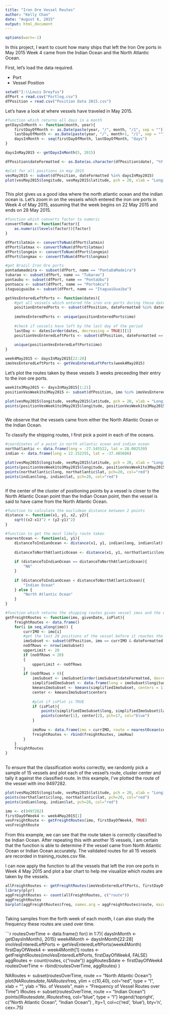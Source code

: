 ```yaml
---
title: "Iron Ore Vessel Routes"
author: "Kelly Chan"
date: "August 6, 2015"
output: html_document
---
```

```r
options(warn=-1)
```

In this project, I want to count how many ships that left the Iron Ore ports in May 2015 Week 4 came from the Indian Ocean and the North Atlantic Ocean.

First, let's load the data required.

* Port
* Vessel Position

```r

setwd("I:\\Louis Dreyfus")
dfPort = read.csv("Portlog.csv")
dfPosition = read.csv("Position Data 2015.csv")

```
Let's have a look at where vessels have traveled in May 2015.

```r

#function which returns all days in a month
getDaysInMonth <- function(month, year){
    firstDayOfMonth <- as.Date(paste(year, "/", month, "/1", sep = ""))
    lastDayOfMonth <- as.Date(paste(year, "/", month+1, "/1", sep = "")) - 1
    daysInMonth <- seq(firstDayOfMonth, lastDayOfMonth, "days")
}

daysInMay2015 <- getDaysInMonth(5, 2015)

dfPosition$dateFormatted <- as.Date(as.character(dfPosition$date), "%Y-%m-%d")

#plot for all positions in may 2015
vesMay2015 <- subset(dfPosition, dateFormatted %in% daysInMay2015)
plot(vesMay2015$longitude, vesMay2015$latitude, pch = 20, xlab = "Longitude", ylab = "Latitude", main = "Vessel Position")
```
```r
```
This plot gives us a good idea where the north atlantic ocean and the indian ocean is. Let's zoom in on the vessels which entered the iron ore ports in Week 4 of May 2015, assuming that the week begins on 22 May 2015 and ends on 28 May 2015.

```r

#function which converts factor to numeric
convertToNum <- function(factor){
    as.numeric(levels(factor))[factor]
}

dfPort$latmin <- convertToNum(dfPort$latmin)
dfPort$latmax <- convertToNum(dfPort$latmax)
dfPort$longmin <- convertToNum(dfPort$longmin)
dfPort$longmax <- convertToNum(dfPort$longmax)

#get Brazil Iron Ore ports
pontadamadeira <- subset(dfPort, name == "PontaDaMadeira")
tubarao <- subset(dfPort, name == "Tubarao")
pontaubu <- subset(dfPort, name == "PontaUbu")
pontoacu <- subset(dfPort, name == "PortoAcu")
itaguaiguaiba <- subset(dfPort, name == "ItaguaiGuaiba")

getVesEnteredLeftPorts <- function(dates){
    #get all vessels which entered the iron ore ports during these dates
    positionEnteredPorts <- subset(dfPosition, dateFormatted %in% dates & status == "Moored" & ((latitude >= pontadamadeira$latmin & latitude <= pontadamadeira$latmax & longitude >= pontadamadeira$longmin & longitude <= pontadamadeira$longmax) | (latitude >= tubarao$latmin & latitude <= tubarao$latmax & longitude >= tubarao$longmin & longitude <= tubarao$longmax) | (latitude >= pontaubu$latmin & latitude <= pontaubu$latmax & longitude >= pontaubu$longmin & longitude <= pontaubu$longmax) | (latitude >= pontoacu$latmin & latitude <= pontoacu$latmax & longitude >= pontoacu$longmin & longitude <= pontoacu$longmax) | (latitude >= itaguaiguaiba$latmin & latitude <= itaguaiguaiba$latmax & longitude >= itaguaiguaiba$longmin & longitude <= itaguaiguaiba$longmax)))
        
    imoVesEnteredPorts <- unique(positionEnteredPorts$imo)
    
    #check if vessels have left by the last day of the period
    lastDay <- dates[order(dates, decreasing = TRUE)][1]
    positionVesEnteredLeftPorts <- subset(dfPosition, dateFormatted == lastDay & imo %in% imoVesEnteredPorts & status != "Moored" & !((latitude >= pontadamadeira$latmin & latitude <= pontadamadeira$latmax & longitude >= pontadamadeira$longmin & longitude <= pontadamadeira$longmax) | (latitude >= tubarao$latmin & latitude <= tubarao$latmax & longitude >= tubarao$longmin & longitude <= tubarao$longmax) | (latitude >= pontaubu$latmin & latitude <= pontaubu$latmax & longitude >= pontaubu$longmin & longitude <= pontaubu$longmax) | (latitude >= pontoacu$latmin & latitude <= pontoacu$latmax & longitude >= pontoacu$longmin & longitude <= pontoacu$longmax) | (latitude >= itaguaiguaiba$latmin & latitude <= itaguaiguaiba$latmax & longitude >= itaguaiguaiba$longmin & longitude <= itaguaiguaiba$longmax)))
        
    unique(positionVesEnteredLeftPorts$imo)
}

week4May2015 <- daysInMay2015[22:28]
imoVesEnteredLeftPorts <- getVesEnteredLeftPorts(week4May2015)

```
Let's plot the routes taken by these vessels 3 weeks preceeding their entry to the iron ore ports.

```r
week1to3May2015 <- daysInMay2015[1:21]
positionVesWeek1to3May2015 <- subset(dfPosition, imo %in% imoVesEnteredLeftPorts & dateFormatted %in% week1to3May2015)

plot(vesMay2015$longitude, vesMay2015$latitude, pch = 20, xlab = "Longitude", ylab = "Latitude", main = "Vessel Position")
points(positionVesWeek1to3May2015$longitude, positionVesWeek1to3May2015$latitude, pch = 20, col = "green")

```
```r
```
We observe that the vessels came from either the North Atlantic Ocean or the Indian Ocean. 

To classify the shipping routes, I first pick a point in each of the oceans.
```r
#coordinates of a point in north atlantic ocean and indian ocean
northatlantic <- data.frame(long = -27.545522, lat = 28.002539)
indian <- data.frame(long = 22.152255, lat = -37.485686)
```
```r
plot(vesMay2015$longitude, vesMay2015$latitude, pch = 20, xlab = "Longitude", ylab = "Latitude", main = "Vessel Position")
points(positionVesWeek1to3May2015$longitude, positionVesWeek1to3May2015$latitude, pch = 20, col = "green")
points(northatlantic$long, northatlantic$lat, pch=20, col="red")
points(indian$long, indian$lat, pch=20, col="red")
```
```r
```
If the center of the cluster of positioning points by a vessel is closer to the North Atlantic Ocean point than the Indian Ocean point, then the vessel is said to have came from the North Atlantic Ocean.

```r
#function to calculate the euclidean distance between 2 points
distance <- function(x1, y1, x2, y2){
    sqrt((x2-x1)^2 + (y2-y1)^2)
}

#function to get the most likely route taken
nearestOcean <- function(x1, y1){
    distanceToIndianOcean <- distance(x1, y1, indian$long, indian$lat)
    
    distanceToNorthAtlanticOcean <- distance(x1, y1, northatlantic$long, northatlantic$lat)
    
    if (distanceToIndianOcean == distanceToNorthAtlanticOcean){
        "NA"
    }
    
    if (distanceToIndianOcean < distanceToNorthAtlanticOcean){
        "Indian Ocean"
    } else {
        "North Atlantic Ocean"
    }
}

#function which returns the shipping routes given vessel imos and the estimated date which it leaves the port
getFreightRoutes <- function(imo, givenDate, isPlot){
    freightRoutes <- data.frame()
    for(i in seq_along(imo)) {
        currIMO <- imo[i]
        #get the last 20 positions of the vessel before it reaches the iron ore port
        imoSubset <- subset(dfPosition, imo == currIMO & dateFormatted < givenDate & !((latitude >= pontadamadeira$latmin & latitude <= pontadamadeira$latmax & longitude >= pontadamadeira$longmin & longitude <= pontadamadeira$longmax) | (latitude >= tubarao$latmin & latitude <= tubarao$latmax & longitude >= tubarao$longmin & longitude <= tubarao$longmax) | (latitude >= pontaubu$latmin & latitude <= pontaubu$latmax & longitude >= pontaubu$longmin & longitude <= pontaubu$longmax) | (latitude >= pontoacu$latmin & latitude <= pontoacu$latmax & longitude >= pontoacu$longmin & longitude <= pontoacu$longmax) | (latitude >= itaguaiguaiba$latmin & latitude <= itaguaiguaiba$latmax & longitude >= itaguaiguaiba$longmin & longitude <= itaguaiguaiba$longmax)))
        noOfRows <- nrow(imoSubset)
        upperLimit <- 20
        if (noOfRows < 20)
        {
            upperLimit <- noOfRows
        }
        if (noOfRows > 0){
            imoSubset <- imoSubset[order(imoSubset$dateFormatted, decreasing = TRUE),][1:upperLimit,]
            simplifiedImoSubset <- data.frame(long = imoSubset$longitude, lat = imoSubset$latitude)
            kmeansImoSubset <- kmeans(simplifiedImoSubset, centers = 1)
            center <- kmeansImoSubset$centers
            
            #plot if isPlot is TRUE
            if (isPlot){
                points(simplifiedImoSubset$long, simplifiedImoSubset$lat, pch = 20, col = "green")
                points(center[1], center[2], pch=17, col="blue")
            }
            
            imoRow <- data.frame(imo = currIMO, route = nearestOcean(center[1], center[2]))
            freightRoutes <- rbind(freightRoutes, imoRow)
        }
    }
    freightRoutes
}
    
```
To ensure that the classification works correctly, we randomly pick a sample of 15 vessels and plot each of the vessel's route, cluster center and tally it against the classified route. In this example, I've plotted the route of the vessel with imo 9497282.

```r

plot(vesMay2015$longitude, vesMay2015$latitude, pch = 20, xlab = "Longitude", ylab = "Latitude", main = "Vessel Position")
points(northatlantic$long, northatlantic$lat, pch=20, col="red")
points(indian$long, indian$lat, pch=20, col="red")

imo <- c(9497282)
firstDayOfWeek4 <- week4May2015[1]
vesFreightRoute <- getFreightRoutes(imo, firstDayOfWeek4, TRUE)
vesFreightRoute

```
From this example, we can see that the route taken is correctly classified to be Indian Ocean. After repeating this with another 15 vessels, I am certain that the function is able to determine if the vessel came from North Atlantic Ocean or Indian Ocean accurately. The validated routes for all 15 vessels are recorded in training_routes.csv file.

I can now apply the function to all the vessels that left the iron ore ports in Week 4 May 2015 and plot a bar chart to help me visualize which routes are taken by the vessels.

```r

allFreightRoutes <- getFreightRoutes(imoVesEnteredLeftPorts, firstDayOfWeek4, FALSE)
library(plyr)
aggFreightRoutes <- count(allFreightRoutes, c("route"))
aggFreightRoutes
barplot(aggFreightRoutes$freq, names.arg = aggFreightRoutes$route, main = "Frequency of Vessel Routes")

```
```r
```
Taking samples from the forth week of each month, I can also study the frequency these routes are used over time.

```r
routesOverTime <- data.frame()
for(i in 1:7){
    daysInMonth <- getDaysInMonth(i, 2015)
    week4Month <- daysInMonth[22:28]
    imoVesEnteredLeftPorts <- getVesEnteredLeftPorts(week4Month)
    firstDayOfWeek4 <- week4Month[1]
    routes <- getFreightRoutes(imoVesEnteredLeftPorts, firstDayOfWeek4, FALSE)
    aggRoutes <- count(routes, c("route"))
    aggRoutes$date <- firstDayOfWeek4
    routesOverTime <- rbind(routesOverTime, aggRoutes)
}

NARoutes <- subset(routesOverTime, route == "North Atlantic Ocean")
plot(NARoutes$date, NARoutes$freq, ylim = c(10,40), col="red", type = "l", xlab = "", ylab = "No. of Vessels", main = "Frequency of Vessel Routes over Time")
IRoutes <- subset(routesOverTime, route == "Indian Ocean")
points(IRoutes$date, IRoutes$freq, col="blue", type = "l")
legend('topright', c("North Atlantic Ocean", "Indian Ocean") , lty=1, col=c('red', 'blue'), bty='n', cex=.75)
